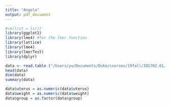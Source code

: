 ```yaml
---
title: "Angela"
output: pdf_document
---
```


```r
#rm(list = ls())
library(ggplot2)
library(lme4) #for the lmer function
library(lattice)
library(lme4)
library(lmerTest)
library(dplyr)
```
```r
data <- read.table ("/Users/yu/Documents/Duke/courses/19fall/IDS702.01/HW & LAB/Team Project 2/team-project-2-estrogen-bioassay-and-voting-in-nc-avengers/Data/bioassay.txt", header=T, sep=" ")
head(data)
dim(data)
summary(data)

data$uterus = as.numeric(data$uterus)
data$weight = as.numeric(data$weight)
data$group = as.factor(data$group)

```